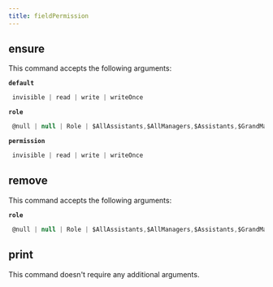 ```yaml
---
title: fieldPermission
---
```


## ensure

This command accepts the following arguments:

**`default`**
```js filename="type"
 invisible | read | write | writeOnce
```
**`role`**
```js filename="type"
 @null | null | Role | $AllAssistants,$AllManagers,$Assistants,$GrandManager,$Manager,$Public,$Self...
```
**`permission`**
```js filename="type"
 invisible | read | write | writeOnce
```

## remove

This command accepts the following arguments:

**`role`**
```js filename="type"
 @null | null | Role | $AllAssistants,$AllManagers,$Assistants,$GrandManager,$Manager,$Public,$Self...
```

## print

This command doesn't require any additional arguments.


